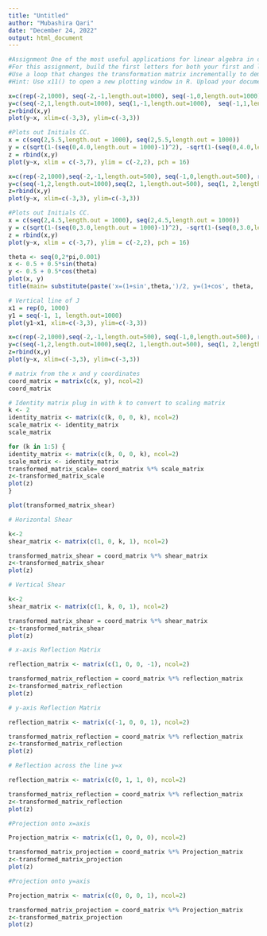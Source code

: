 ```yaml
---
title: "Untitled"
author: "Mubashira Qari"
date: "December 24, 2022"
output: html_document
---
```



```r
#Assignment One of the most useful applications for linear algebra in data science is image manipulation. We often need to compress, expand, warp, skew, etc. images. To do so, we left multiply a transformation matrix by each of the point vectors.
#For this assignment, build the first letters for both your first and last name using point plots in R. For example, the following code builds an H. x=c(rep(0,500),seq(0,1,length.out=1000), rep(1,500)) y=c(seq(-1,1,length.out=500),rep(0,1000), seq(-1,1,length.out=500)) z=rbind(x,y) plot(y~x, xlim=c(-3,3), ylim=c(-3,3)) Then, write R code that will left multiply (%>%) a square matrix (x) against each of the vectors of points (y). Initially, that square matrix will be the Identity matrix.
#Use a loop that changes the transformation matrix incrementally to demonstrate 1) shear, 2) scaling, 3) rotation , and 4) projection in animated fashion.
#Hint: Use x11() to open a new plotting window in R. Upload your document as a .RMD file. explain every step of solution
```


```r
x=c(rep(-2,1000), seq(-2,-1,length.out=1000), seq(-1,0,length.out=1000), rep(0,1000))
y=c(seq(-2,1,length.out=1000), seq(1,-1,length.out=1000),  seq(-1,1,length.out=1000), seq(-2,1,length.out=1000))
z=rbind(x,y)
plot(y~x, xlim=c(-3,3), ylim=c(-3,3))
```
```r
#Plots out Initials CC. 
x = c(seq(2,5.5,length.out = 1000), seq(2,5.5,length.out = 1000))
y = c(sqrt(1-(seq(0,4.0,length.out = 1000)-1)^2), -sqrt(1-(seq(0,4.0,length.out = 1000)-1)^2))
z = rbind(x,y)
plot(y~x, xlim = c(-3,7), ylim = c(-2,2), pch = 16)
```


```r
x=c(rep(-2,1000),seq(-2,-1,length.out=500), seq(-1,0,length.out=500), rep(0,1000), seq(1,2,length.out = 500), seq(1,2,length.out = 500), seq(1.5,2,length.out=1000))
y=c(seq(-1,2,length.out=1000),seq(2, 1,length.out=500), seq(1, 2,length.out=500), seq(2,-1,length.out=1000), sqrt(1-(seq(0,2.0,length.out = 500)-1)^2), -sqrt(1-(seq(0,2.0,length.out = 500)-1)^2),seq(0,-2,length.out=1000))
z=rbind(x,y)
plot(y~x, xlim=c(-3,3), ylim=c(-3,3))
```



```r
#Plots out Initials CC. 
x = c(seq(2,4.5,length.out = 1000), seq(2,4.5,length.out = 1000))
y = c(sqrt(1-(seq(0,3.0,length.out = 1000)-1)^2), -sqrt(1-(seq(0,3.0,length.out = 1000)-1)^2))
z = rbind(x,y)
plot(y~x, xlim = c(-3,7), ylim = c(-2,2), pch = 16)
```
```r
theta <- seq(0,2*pi,0.001)
x <- 0.5 + 0.5*sin(theta)
y <- 0.5 + 0.5*cos(theta)
plot(x, y)
title(main= substitute(paste('x=(1+sin',theta,')/2, y=(1+cos', theta, ')/2')))
```


```r
# Vertical line of J
x1 = rep(0, 1000)
y1 = seq(-1, 1, length.out=1000)
plot(y1~x1, xlim=c(-3,3), ylim=c(-3,3))
```


```r
x=c(rep(-2,1000),seq(-2,-1,length.out=500), seq(-1,0,length.out=500), rep(0,1000), seq(1,2,length.out = 1000), seq(1,2,length.out = 1000), seq(1.5,2,length.out=1000))
y=c(seq(-1,2,length.out=1000),seq(2, 1,length.out=500), seq(1, 2,length.out=500), seq(2,-1,length.out=1000), sqrt(1-(seq(0,2.0,length.out = 1000)-1)^2), -sqrt(1-(seq(0,2.0,length.out = 1000)-1)^2),seq(0,-2,length.out=1000))
z=rbind(x,y)
plot(y~x, xlim=c(-3,3), ylim=c(-3,3))
```




```r
# matrix from the x and y coordinates
coord_matrix = matrix(c(x, y), ncol=2)
coord_matrix

```



```r
# Identity matrix plug in with k to convert to scaling matrix
k <- 2
identity_matrix <- matrix(c(k, 0, 0, k), ncol=2)
scale_matrix <- identity_matrix
scale_matrix
```


```r
for (k in 1:5) {
identity_matrix <- matrix(c(k, 0, 0, k), ncol=2)
scale_matrix <- identity_matrix
transformed_matrix_scale= coord_matrix %*% scale_matrix
z<-transformed_matrix_scale
plot(z)
}
```

```r
plot(transformed_matrix_shear)
```

```r
# Horizontal Shear

k<-2
shear_matrix <- matrix(c(1, 0, k, 1), ncol=2)

transformed_matrix_shear = coord_matrix %*% shear_matrix
z<-transformed_matrix_shear
plot(z)

```


```r
# Vertical Shear

k<-2
shear_matrix <- matrix(c(1, k, 0, 1), ncol=2)

transformed_matrix_shear = coord_matrix %*% shear_matrix
z<-transformed_matrix_shear
plot(z)

```


```r
# x-axis Reflection Matrix

reflection_matrix <- matrix(c(1, 0, 0, -1), ncol=2)

transformed_matrix_reflection = coord_matrix %*% reflection_matrix
z<-transformed_matrix_reflection
plot(z)
```


```r
# y-axis Reflection Matrix

reflection_matrix <- matrix(c(-1, 0, 0, 1), ncol=2)

transformed_matrix_reflection = coord_matrix %*% reflection_matrix
z<-transformed_matrix_reflection
plot(z)
```
```r
# Reflection across the line y=x

reflection_matrix <- matrix(c(0, 1, 1, 0), ncol=2)

transformed_matrix_reflection = coord_matrix %*% reflection_matrix
z<-transformed_matrix_reflection
plot(z)
```
```r
#Projection onto x=axis

Projection_matrix <- matrix(c(1, 0, 0, 0), ncol=2)

transformed_matrix_projection = coord_matrix %*% Projection_matrix
z<-transformed_matrix_projection
plot(z)

```
```r
#Projection onto y=axis

Projection_matrix <- matrix(c(0, 0, 0, 1), ncol=2)

transformed_matrix_projection = coord_matrix %*% Projection_matrix
z<-transformed_matrix_projection
plot(z)
```


